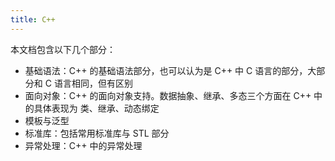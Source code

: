 ```yaml
---
title: C++
---
```


本文档包含以下几个部分：

- 基础语法：C++ 的基础语法部分，也可以认为是 C++ 中 C 语言的部分，大部分和 C 语言相同，但有区别
- 面向对象：C++ 的面向对象支持。数据抽象、继承、多态三个方面在 C++ 中的具体表现为 类、继承、动态绑定
- 模板与泛型
- 标准库：包括常用标准库与 STL 部分
- 异常处理：C++ 中的异常处理
